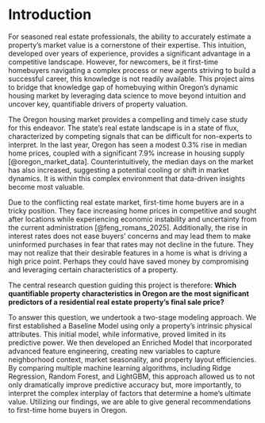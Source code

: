 # Introduction

For seasoned real estate professionals, the ability to accurately estimate a property’s market value is a cornerstone of their expertise. This intuition, developed over years of experience, provides a significant advantage in a competitive landscape. However, for newcomers, be it first-time homebuyers navigating a complex process or new agents striving to build a successful career, this knowledge is not readily available. This project aims to bridge that knowledge gap of homebuying within Oregon’s dynamic housing market by leveraging data science to move beyond intuition and uncover key, quantifiable drivers of property valuation.

The Oregon housing market provides a compelling and timely case study for this endeavor. The state's real estate landscape is in a state of flux, characterized by competing signals that can be difficult for non-experts to interpret. In the last year, Oregon has seen a modest 0.3% rise in median home prices, coupled with a significant 7.9% increase in housing supply [@oregon_market_data]. Counterintuitively, the median days on the market has also increased, suggesting a potential cooling or shift in market dynamics. It is within this complex environment that data-driven insights become most valuable.

Due to the conflicting real estate market, first-time home buyers are in a tricky position. They face increasing home prices in competitive and sought after locations while experiencing economic instability and uncertainty from the current administration [@feng_romans_2025]. Additionally, the rise in interest rates does not ease buyers’ concerns and may lead them to make uninformed purchases in fear that rates may not decline in the future. They may not realize that their desirable features in a home is what is driving a high price point. Perhaps they could have saved money by compromising and leveraging certain characteristics of a property.

The central research question guiding this project is therefore: **Which quantifiable property characteristics in Oregon are the most significant predictors of a residential real estate property’s final sale price?**

To answer this question, we undertook a two-stage modeling approach. We first established a Baseline Model using only a property's intrinsic physical attributes. This initial model, while informative, proved limited in its predictive power. We then developed an Enriched Model that incorporated advanced feature engineering, creating new variables to capture neighborhood context, market seasonality, and property layout efficiencies. By comparing multiple machine learning algorithms, including Ridge Regression, Random Forest, and LightGBM, this approach allowed us to not only dramatically improve predictive accuracy but, more importantly, to interpret the complex interplay of factors that determine a home's ultimate value. Utilizing our findings, we are able to give general recommendations to first-time home buyers in Oregon.

